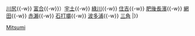 {{鐵道路線|
| 模板名稱 = 三角線
| 名稱 = [[File:JR logo (kyushu).svg|25px|九州旅客鐵道|link=九州旅客鐵道]] [[三角線 (JR九州)|三角線]]（天草三角線）
| 代表色 = #0095d9
| 背景顏色 = #FFFFFF 
| 車站列表 = （[[熊本站|熊本]]{{-w}} [[川尻站|川尻]]{{-w}} [[富合站|富合]]{{-w}}）[[宇土站|宇土]]{{-w}} [[綠川站|綠川]]{{-w}} [[住吉站 (熊本縣)|住吉]]{{-w}} [[肥後長濱站|肥後長濱]]{{-w}} [[網田站|網田]]{{-w}} [[赤瀨站|赤瀨]]{{-w}} [[石打壩站|石打壩]]{{-w}} [[波多浦站|波多浦]]{{-w}} [[三角站|三角]]
|}}<noinclude>
[[Category:九州旅客鐵道路線模板|Mitsumi]]
</noinclude>